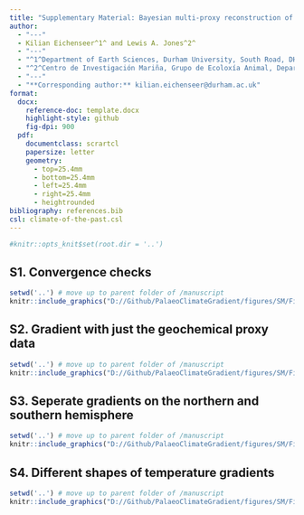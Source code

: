 ```yaml
---
title: "Supplementary Material: Bayesian multi-proxy reconstruction of latitudinal temperature gradients applied to the Early Eocene"
author:
  - "---"
  - Kilian Eichenseer^1^ and Lewis A. Jones^2^
  - "---"
  - "^1^Department of Earth Sciences, Durham University, South Road, DH1 3LE, Durham, United Kingdom"
  - "^2^Centro de Investigación Mariña, Grupo de Ecoloxía Animal, Departamento de Ecoloxía e Bioloxía Animal, Universidade de Vigo, 36310 Vigo, Spain."
  - "---"
  - "**Corresponding author:** kilian.eichenseer@durham.ac.uk"
format:
  docx:
    reference-doc: template.docx
    highlight-style: github
    fig-dpi: 900
  pdf:
    documentclass: scrartcl
    papersize: letter
    geometry:
      - top=25.4mm
      - bottom=25.4mm
      - left=25.4mm
      - right=25.4mm
      - heightrounded
bibliography: references.bib
csl: climate-of-the-past.csl
---
```


```r
#knitr::opts_knit$set(root.dir = '..')
```

## S1. Convergence checks


```r
setwd('..') # move up to parent folder of /manuscript
knitr::include_graphics("D://Github/PalaeoClimateGradient/figures/SM/FigS1-Traceplot.jpg", error = FALSE)
```


## S2. Gradient with just the geochemical proxy data


```r
setwd('..') # move up to parent folder of /manuscript
knitr::include_graphics("D://Github/PalaeoClimateGradient/figures/SM/FigS2_geochem_eeco.png", error = FALSE)
```

## S3. Seperate gradients on the northern and southern hemisphere


```r
setwd('..') # move up to parent folder of /manuscript
knitr::include_graphics("D://Github/PalaeoClimateGradient/figures/SM/FigS3_north_south_eeco.png", error = FALSE)
```

## S4. Different shapes of temperature gradients


```r
setwd('..') # move up to parent folder of /manuscript
knitr::include_graphics("D://Github/PalaeoClimateGradient/figures/SM/FigS4_different_gradients.png", error = FALSE)
```